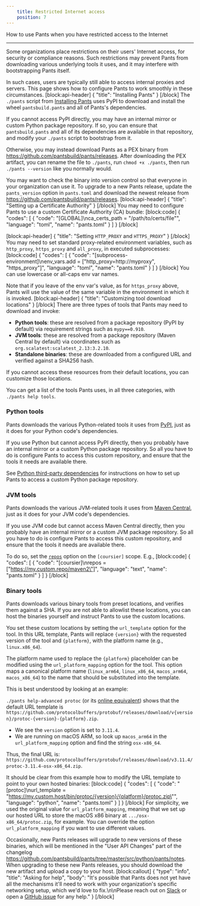 ```yaml
---
    title: Restricted Internet access
    position: 7
---
```


How to use Pants when you have restricted access to the Internet

---

Some organizations place restrictions on their users' Internet access, for security or compliance reasons.  Such restrictions may prevent Pants from downloading various underlying tools it uses, and it may interfere with bootstrapping Pants itself. 

In such cases, users are typically still able to access internal proxies and servers. This page shows how to configure Pants to work smoothly in these circumstances.
[block:api-header]
{
  "title": "Installing Pants"
}
[/block]
The `./pants` script from [Installing Pants](doc:installation) uses PyPI to download and install the wheel `pantsbuild.pants` and all of Pants's dependencies. 

If you cannot access PyPI directly, you may have an internal mirror or custom Python package repository. If so, you can ensure that `pantsbuild.pants` and all of its dependencies are available in that repository, and modify your `./pants` script to bootstrap from it.

Otherwise, you may instead download Pants as a PEX binary from https://github.com/pantsbuild/pants/releases. After downloading the PEX artifact, you can rename the file to `./pants`, run `chmod +x ./pants`, then run `./pants --version` like you normally would. 

You may want to check the binary into version control so that everyone in your organization can use it. To upgrade to a new Pants release, update the `pants_version` option in `pants.toml` and download the newest release from https://github.com/pantsbuild/pants/releases.
[block:api-header]
{
  "title": "Setting up a Certificate Authority"
}
[/block]
You may need to configure Pants to use a custom Certificate Authority (CA) bundle: 
[block:code]
{
  "codes": [
    {
      "code": "[GLOBAL]\nca_certs_path = \"/path/to/certs/file\"",
      "language": "toml",
      "name": "pants.toml"
    }
  ]
}
[/block]

[block:api-header]
{
  "title": "Setting `HTTP_PROXY` and `HTTPS_PROXY`"
}
[/block]
You may need to set standard proxy-related environment variables, such as `http_proxy`, `https_proxy` and `all_proxy`, in executed subprocesses:
[block:code]
{
  "codes": [
    {
      "code": "[subprocess-environment]\nenv_vars.add = [\"http_proxy=http://myproxy\", \"https_proxy\"]",
      "language": "toml",
      "name": "pants.toml"
    }
  ]
}
[/block]
You can use lowercase or all-caps env var names.

Note that if you leave of the env var's value, as for `https_proxy` above, Pants will use the value of the same variable in the environment in which it is invoked.
[block:api-header]
{
  "title": "Customizing tool download locations"
}
[/block]
There are three types of tools that Pants may need to download and invoke:
- **Python tools**: these are resolved from a package repository (PyPI by default) via requirement strings such as `mypy==0.910`.
- **JVM tools**: these are resolved from a package repository (Maven Central by default) via coordinates such as `org.scalatest:scalatest_2.13:3.2.10`.
- **Standalone binaries**: these are downloaded from a configured URL and verified against a SHA256 hash.

If you cannot access these resources from their default locations, you can customize those locations.

You can get a list of the tools Pants uses, in all three categories, with `./pants help tools`. 

### Python tools

Pants downloads the various Python-related tools it uses from [PyPI](https://pypi.org/), just as it does for your Python code's dependencies. 

If you use Python but cannot access PyPI directly, then you probably have an internal mirror or a custom Python package repository.  So all you have to do is configure Pants to access this custom repository, and ensure that the tools it needs are available there.

See [Python third-party dependencies](doc:python-third-party-dependencies#custom-repositories) for instructions on how to set up Pants to access a custom Python package repository. 

### JVM tools

Pants downloads the various JVM-related tools it uses from [Maven Central](), just as it does for your JVM code's dependencies.

If you use JVM code but cannot access Maven Central directly, then you probably have an internal mirror or a custom JVM package repository. So all you have to do is configure Pants to access this custom repository, and ensure that the tools it needs are available there. 

To do so, set the [`repos`](doc:reference-coursier#section-repos) option on the `[coursier]` scope. E.g., 
[block:code]
{
  "codes": [
    {
      "code": "[coursier]\nrepos = [\"https://my.custom.repo/maven2\"]",
      "language": "text",
      "name": "pants.toml"
    }
  ]
}
[/block]
### Binary tools

Pants downloads various binary tools from preset locations, and verifies them against a SHA. If you are not able to allowlist these locations, you can host the binaries yourself and instruct Pants to use the custom locations. 

You set these custom locations by setting the `url_template` option for the tool. In this URL template, Pants will replace `{version}` with the requested version of the tool and `{platform}`, with the platform name (e.g., `linux.x86_64`). 

The platform name used to replace the `{platform}` placeholder can be modified using the `url_platform_mapping` option for the tool. This option maps a canonical platform name (`linux_arm64`, `linux_x86_64`, `macos_arm64`, `macos_x86_64`) to the name that should be substituted into the template. 

This is best understood by looking at an example:

`./pants help-advanced protoc` (or its [online equivalent](doc:reference-protoc#advanced-options)) shows that the default URL template is `https://github.com/protocolbuffers/protobuf/releases/download/v{version}/protoc-{version}-{platform}.zip`. 

- We see the `version` option is set to `3.11.4`. 
- We are running on macOS ARM, so look up `macos_arm64` in the `url_platform_mapping` option and find the string `osx-x86_64`. 

Thus, the final URL is: 
`https://github.com/protocolbuffers/protobuf/releases/download/v3.11.4/protoc-3.11.4-osx-x86_64.zip`.

It should be clear from this example how to modify the URL template to point to your own hosted binaries:
[block:code]
{
  "codes": [
    {
      "code": "[protoc]\nurl_template = \"https://my.custom.host/bin/protoc/{version}/{platform}/protoc.zip\"",
      "language": "python",
      "name": "pants.toml"
    }
  ]
}
[/block]
For simplicity, we used the original value for `url_platform_mapping`, meaning that we set up our hosted URL to store the macOS x86 binary at `.../osx-x86_64/protoc.zip`, for example. You can override the option `url_platform_mapping` if you want to use different values.

Occasionally, new Pants releases will upgrade to new versions of these binaries, which will be mentioned in the "User API Changes" part of the changelog https://github.com/pantsbuild/pants/tree/master/src/python/pants/notes. When upgrading to these new Pants releases, you should download the new artifact and upload a copy to your host.
[block:callout]
{
  "type": "info",
  "title": "Asking for help",
  "body": "It's possible that Pants does not yet have all the mechanisms it'll need to work with your organization's specific networking setup, which we'd love to fix.\n\nPlease reach out on [Slack](doc:community) or open a [GitHub issue](https://github.com/pantsbuild/pants/issues) for any help."
}
[/block]
